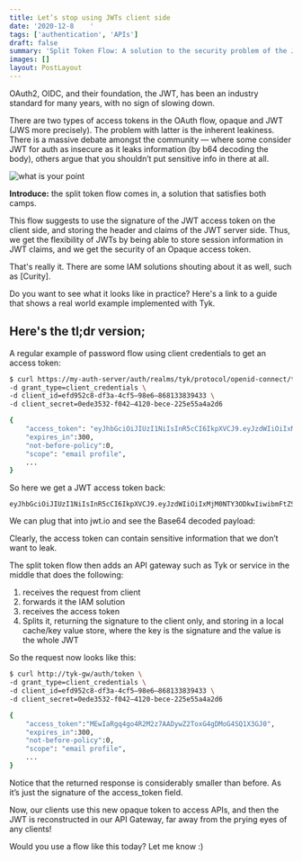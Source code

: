 ```yaml
---
title: Let’s stop using JWTs client side
date: '2020-12-8    '
tags: ['authentication', 'APIs']
draft: false
summary: 'Split Token Flow: A solution to the security problem of the JWT'
images: []
layout: PostLayout
---
```


OAuth2, OIDC, and their foundation, the JWT, has been an industry standard for many years, with no sign of slowing down.

There are two types of access tokens in the OAuth flow, opaque and JWT (JWS more precisely). The problem with latter is the inherent leakiness. There is a massive debate amongst the community — where some consider JWT for auth as insecure as it leaks information (by b64 decoding the body), others argue that you shouldn’t put sensitive info in there at all.

![what is your point](https://miro.medium.com/max/1024/0*sd_qj8yZO8VH_ptc)

**Introduce:** the split token flow comes in, a solution that satisfies both camps.

This flow suggests to use the signature of the JWT access token on the client side, and storing the header and claims of the JWT server side. Thus, we get the flexibility of JWTs by being able to store session information in JWT claims, and we get the security of an Opaque access token.

That's really it. There are some IAM solutions shouting about it as well, such as [Curity].

Do you want to see what it looks like in practice? Here's a link to a guide that shows a real world example implemented with Tyk.

## Here's the tl;dr version;

A regular example of password flow using client credentials to get an access token:

```bash
$ curl https://my-auth-server/auth/realms/tyk/protocol/openid-connect/token \
-d grant_type=client_credentials \
-d client_id=efd952c8-df3a-4cf5–98e6–868133839433 \
-d client_secret=0ede3532-f042–4120-bece-225e55a4a2d6

{
    "access_token": "eyJhbGciOiJIUzI1NiIsInR5cCI6IkpXVCJ9.eyJzdWIiOiIxMjM0NTY3ODkwIiwibmFtZSI6IkpvaG4gRG9lIiwiaWF0IjoxNTE2MjM5MDIyLCJlbWFpbCI6ImhlbGxvQHdvcmxkLmNvbSJ9.EwIaRgq4go4R2M2z7AADywZ2ToxG4gDMoG4SQ1X3GJ0",
    "expires_in":300,
    "not-before-policy":0,
    "scope": "email profile",
    ...
}
```

So here we get a JWT access token back:

```
eyJhbGciOiJIUzI1NiIsInR5cCI6IkpXVCJ9.eyJzdWIiOiIxMjM0NTY3ODkwIiwibmFtZSI6IkpvaG4gRG9lIiwiaWF0IjoxNTE2MjM5MDIyLCJlbWFpbCI6ImhlbGxvQHdvcmxkLmNvbSJ9.MEwIaRgq4go4R2M2z7AADywZ2ToxG4gDMoG4SQ1X3GJ0
```

We can plug that into jwt.io and see the Base64 decoded payload:

Clearly, the access token can contain sensitive information that we don’t want to leak.

The split token flow then adds an API gateway such as Tyk or service in the middle that does the following:

1. receives the request from client
2. forwards it the IAM solution
3. receives the access token
4. Splits it, returning the signature to the client only, and storing in a local cache/key value store, where the key is the signature and the value is the whole JWT

So the request now looks like this:

```bash
$ curl http://tyk-gw/auth/token \
-d grant_type=client_credentials \
-d client_id=efd952c8-df3a-4cf5–98e6–868133839433 \
-d client_secret=0ede3532-f042–4120-bece-225e55a4a2d6

{
    "access_token":"MEwIaRgq4go4R2M2z7AADywZ2ToxG4gDMoG4SQ1X3GJ0",
    "expires_in":300,
    "not-before-policy":0,
    "scope": "email profile",
    ...
}
```

Notice that the returned response is considerably smaller than before. As it’s just the signature of the access_token field.

Now, our clients use this new opaque token to access APIs, and then the JWT is reconstructed in our API Gateway, far away from the prying eyes of any clients!

Would you use a flow like this today? Let me know :)
